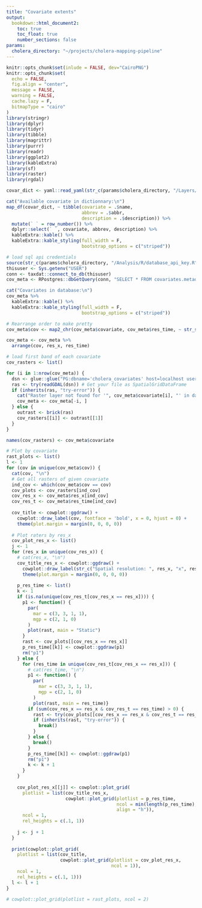 ```yaml
---
title: "Covariate extents"
output: 
  bookdown::html_document2:
    toc: true
    toc_float: true
    number_sections: false
params:
  cholera_directory: "~/projects/cholera-mapping-pipeline"
---
```

```r
knitr::opts_chunk$set(inlude = FALSE, dev="CairoPNG")
knitr::opts_chunk$set(
  echo = FALSE,
  fig.align = "center",
  message = FALSE,
  warning = FALSE,
  cache.lazy = F,
  bitmapType = "cairo"
)
library(stringr)
library(dplyr)
library(tidyr)
library(tibble)
library(magrittr)
library(purrr)
library(readr)
library(ggplot2)
library(kableExtra)
library(sf)
library(raster)
library(rgdal)
```
```r
covar_dict <- yaml::read_yaml(str_c(params$cholera_directory, "/Layers/covariate_dictionary.yml"))

cat("Available covariate in dictionnary:\n")
map_df(covar_dict, ~ tibble(covariate = .$name, 
                            abbrev = .$abbr,
                            description = .$description)) %>% 
  mutate(` ` = row_number()) %>% 
  dplyr::select(` `, covariate, abbrev, description) %>% 
  kableExtra::kable() %>% 
  kableExtra::kable_styling(full_width = F,
                            bootstrap_options = c("striped"))
```

```r
# load sql api credentials
source(str_c(params$cholera_directory, "/Analysis/R/database_api_key.R"))
thisuser <- Sys.getenv("USER")
conn <- taxdat::connect_to_db(thisuser)
cov_meta <- RPostgres::dbGetQuery(conn, "SELECT * FROM covariates.metadata;")

cat("Covariates in database:\n")
cov_meta %>% 
  kableExtra::kable() %>% 
  kableExtra::kable_styling(full_width = F,
                            bootstrap_options = c("striped"))
```

```r
# Rearrange order to make pretty
cov_meta$cov <- map2_chr(cov_meta$covariate, cov_meta$res_time, ~ str_split(.x, ifelse(is.na(.y), "__", str_c("_", str_replace(.y, " ", "_"))))[[1]][1])

cov_meta <- cov_meta %>% 
  arrange(cov, res_x, res_time)

# load first band of each covariate
cov_rasters <- list()

for (i in 1:nrow(cov_meta)) {
  dsn <- glue::glue("PG:dbname='cholera_covariates' host=localhost user='{thisuser}' port=5432 schema='covariates' table='{cov_meta$covariate[i]}' mode=2")
  ras <- try(readGDAL(dsn)) # Get your file as SpatialGridDataFrame
  if (inherits(ras, "try-error")) {
    cat("Raster layer not found for '", cov_meta$covariate[i], "' in database")
    cov_meta <- cov_meta[-i, ]
  } else {
    outrast <- brick(ras)
    cov_rasters[[i]] <- outrast[[1]]
  }
}

names(cov_rasters) <- cov_meta$covariate

# Plot by covariate
rast_plots <- list()
l <- 1
for (cov in unique(cov_meta$cov)) {
  cat(cov, "\n")
  # Get all rasters of given covariate
  ind_cov <- which(cov_meta$cov == cov)
  cov_plots <- cov_rasters[ind_cov]
  cov_res_x <- cov_meta$res_x[ind_cov]
  cov_res_t <- cov_meta$res_time[ind_cov]
  
  cov_title <- cowplot::ggdraw() + 
    cowplot::draw_label(cov, fontface = 'bold', x = 0, hjust = 0) +
    theme(plot.margin = margin(0, 0, 0, 0))
  
  # Plot raters by res_x
  cov_plot_res_x <- list()
  j <- 1
  for (res_x in unique(cov_res_x)) {
    # cat(res_x, "\n")
    cov_title_res_x <- cowplot::ggdraw() + 
      cowplot::draw_label(str_c("Spatial resolution: ", res_x, "x", res_x, " km"), x = 0, hjust = 0) +
      theme(plot.margin = margin(0, 0, 0, 0))
    
    p_res_time <- list()
    k <- 1
    if (is.na(unique(cov_res_t[cov_res_x == res_x]))) {
      p1 <- function() {
        par(
          mar = c(3, 3, 1, 1),
          mgp = c(2, 1, 0)
        )
        plot(rast, main = "Static")
      }
      rast <- cov_plots[[cov_res_x == res_x]]
      p_res_time[[k]] <- cowplot::ggdraw(p1) 
      rm("p1")
    } else {
      for (res_time in unique(cov_res_t[cov_res_x == res_x])) {
        # cat(res_time, "\n")
        p1 <- function() {
          par(
            mar = c(3, 3, 1, 1),
            mgp = c(2, 1, 0)
          )
          plot(rast, main = res_time)}
        if (sum(cov_res_x == res_x & cov_res_t == res_time) > 0) {
          rast <- try(cov_plots[[cov_res_x == res_x & cov_res_t == res_time]])
          if (inherits(rast, "try-error")) {
            break()
          }
        } else {
          break()
        }
        p_res_time[[k]] <- cowplot::ggdraw(p1) 
        rm("p1")
        k <- k + 1
      }
    }
    
    cov_plot_res_x[[j]] <- cowplot::plot_grid(
      plotlist = list(cov_title_res_x, 
                      cowplot::plot_grid(plotlist = p_res_time, 
                                         ncol = min(length(p_res_time), 3), 
                                         align = "h")),
      ncol = 1,
      rel_heights = c(.1, 1))
    
    j <- j + 1
  }
  
  print(cowplot::plot_grid(
    plotlist = list(cov_title,
                    cowplot::plot_grid(plotlist = cov_plot_res_x,
                                       ncol = 1)),
    ncol = 1,
    rel_heights = c(.1, 1)))
  l <- l + 1
}

# cowplot::plot_grid(plotlist = rast_plots, ncol = 2)

```


